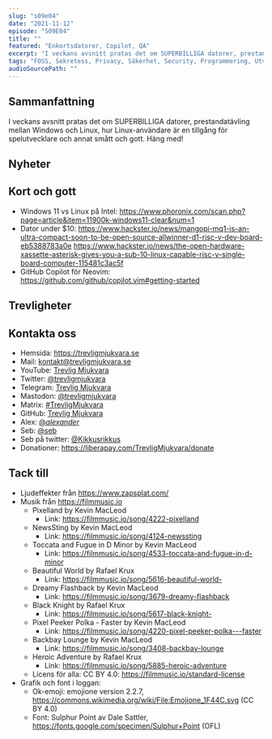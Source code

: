 ```yaml
---
slug: "s09e04"
date: "2021-11-12"
episode: "S09E04"
title: ""
featured: "Enkortsdatorer, Copilot, QA"
excerpt: "I veckans avsnitt pratas det om SUPERBILLIGA datorer, prestandatävling mellan Windows och Linux, hur Linux-användare är en tillgång för spelutvecklare och annat smått och gott. Häng med!"
tags: "FOSS, Sekretess, Privacy, Säkerhet, Security, Programmering, Utveckling, Mjukvara, Technology, Linux, Open Source,"
audioSourcePath: ""
---
```


## Sammanfattning
I veckans avsnitt pratas det om SUPERBILLIGA datorer, prestandatävling mellan Windows och Linux, hur Linux-användare är en tillgång för spelutvecklare och annat smått och gott. Häng med!

## Nyheter

## Kort och gott
- Windows 11 vs Linux på Intel: https://www.phoronix.com/scan.php?page=article&item=11900k-windows11-clear&num=1
- Dator under $10: https://www.hackster.io/news/mangopi-mq1-is-an-ultra-compact-soon-to-be-open-source-allwinner-d1-risc-v-dev-board-eb5388783a0e https://www.hackster.io/news/the-open-hardware-xassette-asterisk-gives-you-a-sub-10-linux-capable-risc-v-single-board-computer-115481c3ac5f
- GitHub Copilot för Neovim: https://github.com/github/copilot.vim#getting-started

## Trevligheter

## Kontakta oss

- Hemsida: https://trevligmjukvara.se
- Mail: kontakt@trevligmjukvara.se
- YouTube: [Trevlig Mjukvara](https://www.youtube.com/channel/UCRVmpkj-XM6UhUCjGiL3hhQ)
- Twitter: [@trevligmjukvara](https://twitter.com/trevligmjukvara)
- Telegram: [Trevlig Mjukvara](https://t.me/trevligmjukvara)
- Mastodon: [@trevligmjukvara](https://fikaverse.club/@trevligmjukvara)
- Matrix: [#TrevligMjukvara](https://matrix.to/#/%23TrevligMjukvara:matrix.org)
- GitHub: [Trevlig Mjukvara](https://github.com/trevligmjukvara)
- Alex: [@_alexander_](https://mastodon.online/@_alexander_)
- Seb: [@seb](https://social.gelotte.dev/@seb)
- Seb på twitter: [@Kikkusrikkus](https://twitter.com/Kikkusrikkus)
- Donationer: https://liberapay.com/TrevligMjukvara/donate

## Tack till

- Ljudeffekter från https://www.zapsplat.com/
- Musik från https://filmmusic.io
  - Pixelland by Kevin MacLeod
    - Link: https://filmmusic.io/song/4222-pixelland
  - NewsSting by Kevin MacLeod
    - Link: https://filmmusic.io/song/4124-newssting
  - Toccata and Fugue in D Minor by Kevin MacLeod
    - Link: https://filmmusic.io/song/4533-toccata-and-fugue-in-d-minor
  - Beautiful World by Rafael Krux
    - Link: https://filmmusic.io/song/5616-beautiful-world-
  - Dreamy Flashback by Kevin MacLeod
    - Link: https://filmmusic.io/song/3679-dreamy-flashback
  - Black Knight by Rafael Krux
    - Link: https://filmmusic.io/song/5617-black-knight-
  - Pixel Peeker Polka - Faster by Kevin MacLeod
    - Link: https://filmmusic.io/song/4220-pixel-peeker-polka---faster
  - Backbay Lounge by Kevin MacLeod
    - Link: https://filmmusic.io/song/3408-backbay-lounge
  - Heroic Adventure by Rafael Krux
    - Link: https://filmmusic.io/song/5885-heroic-adventure
  - Licens för alla: CC BY 4.0: https://filmmusic.io/standard-license
- Grafik och font i loggan:
  - Ok-emoji: emojione version 2.2.7, https://commons.wikimedia.org/wiki/File:Emojione_1F44C.svg (CC BY 4.0)
  - Font: Sulphur Point av Dale Sattler, https://fonts.google.com/specimen/Sulphur+Point (OFL)
